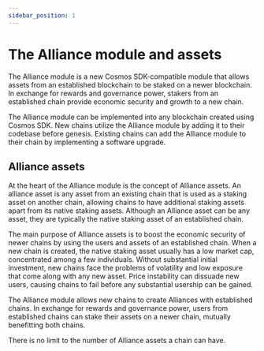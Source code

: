 ```yaml
---
sidebar_position: 1
---
```


# The Alliance module and assets

The Alliance module is a new Cosmos SDK-compatible module that allows assets from an established blockchain to be staked on a newer blockchain. In exchange for rewards and governance power, stakers from an established chain provide economic security and growth to a new chain.

The Alliance module can be implemented into any blockchain created using Cosmos SDK. New chains utilize the Alliance module by adding it to their codebase before genesis. Existing chains can add the Alliance module to their chain by implementing a software upgrade.

## Alliance assets

At the heart of the Alliance module is the concept of Alliance assets. An alliance asset is any asset from an existing chain that is used as a staking asset on another chain, allowing chains to have additional staking assets apart from its native staking assets. Although an Alliance asset can be any asset, they are typically the native staking asset of an established chain.

The main purpose of Alliance assets is to boost the economic security of newer chains by using the users and assets of an established chain. When a new chain is created, the native staking asset usually has a low market cap, concentrated among a few individuals. Without substantial initial investment, new chains face the problems of volatility and low exposure that come along with any new asset. Price instability can dissuade new users, causing chains to fail before any substantial usership can be gained.

The Alliance module allows new chains to create Alliances with established chains. In exchange for rewards and governance power, users from established chains can stake their assets on a newer chain, mutually benefitting both chains.

There is no limit to the number of Alliance assets a chain can have.